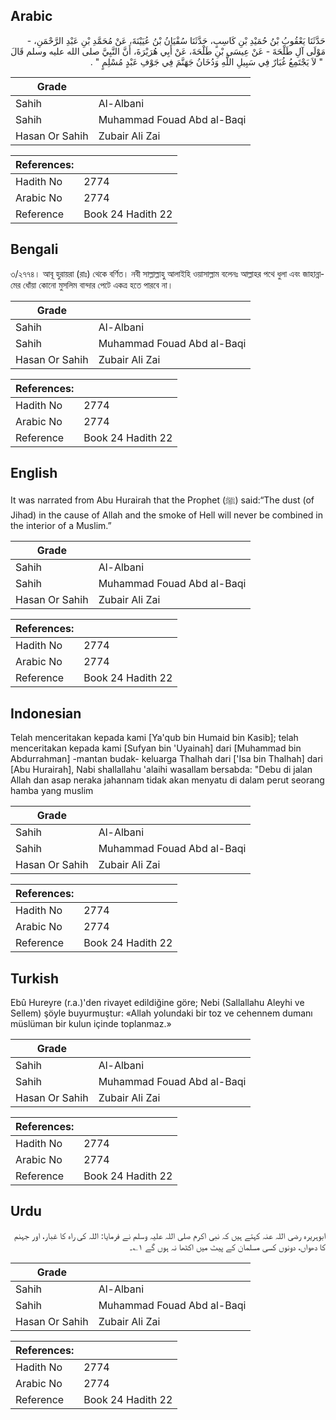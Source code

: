 ## Arabic


<div dir="rtl" lang="ar" style={{fontSize:'larger',backgroundColor:'#f8f9fa',padding:20}}>
حَدَّثَنَا يَعْقُوبُ بْنُ حُمَيْدِ بْنِ كَاسِبٍ، حَدَّثَنَا سُفْيَانُ بْنُ عُيَيْنَةَ، عَنْ مُحَمَّدِ بْنِ عَبْدِ الرَّحْمَنِ، - مَوْلَى آلِ طَلْحَةَ - عَنْ عِيسَى بْنِ طَلْحَةَ، عَنْ أَبِي هُرَيْرَةَ، أَنَّ النَّبِيَّ صلى الله عليه وسلم قَالَ ‏ "‏ لاَ يَجْتَمِعُ غُبَارٌ فِي سَبِيلِ اللَّهِ وَدُخَانُ جَهَنَّمَ فِي جَوْفِ عَبْدٍ مُسْلِمٍ ‏"‏ ‏.‏
</div>
<div style={{backgroundColor:'#f8f9fa',padding:20, marginBottom: 10}}><table> <thead> <tr> <th>Grade</th> <th></th> </tr> </thead> <tbody> <tr><td>Sahih</td><td>Al-Albani</td></tr><tr><td>Sahih</td><td>Muhammad Fouad Abd al-Baqi</td></tr><tr><td>Hasan Or Sahih</td><td>Zubair Ali Zai</td></tr></tbody></table><table> <thead> <tr> <th>References:</th> <th></th> </tr> </thead> <tbody><tr><td>Hadith No</td><td>2774</td></tr><tr><td>Arabic No</td><td>2774</td></tr><tr><td>Reference</td><td>Book 24 Hadith 22</td></tr></tbody></table></div>

## Bengali


<div dir="ltr" lang="bn" style={{fontSize:'larger',backgroundColor:'#f8f9fa',padding:20}}>
৩/২৭৭৪। আবূ হুরায়রা (রাঃ) থেকে বর্ণিত। নবী সাল্লাল্লাহু আলাইহি ওয়াসাল্লাম বলেনঃ আল্লাহর পথে ধুলা এবং জাহান্নামের ধোঁয়া কোনো মুসলিম বান্দার পেটে একত্র হতে পারবে না।
</div>
<div style={{backgroundColor:'#f8f9fa',padding:20, marginBottom: 10}}><table> <thead> <tr> <th>Grade</th> <th></th> </tr> </thead> <tbody> <tr><td>Sahih</td><td>Al-Albani</td></tr><tr><td>Sahih</td><td>Muhammad Fouad Abd al-Baqi</td></tr><tr><td>Hasan Or Sahih</td><td>Zubair Ali Zai</td></tr></tbody></table><table> <thead> <tr> <th>References:</th> <th></th> </tr> </thead> <tbody><tr><td>Hadith No</td><td>2774</td></tr><tr><td>Arabic No</td><td>2774</td></tr><tr><td>Reference</td><td>Book 24 Hadith 22</td></tr></tbody></table></div>

## English


<div dir="ltr" lang="en" style={{fontSize:'larger',backgroundColor:'#f8f9fa',padding:20}}>
It was narrated from Abu Hurairah that the Prophet (ﷺ) said:“The dust (of Jihad) in the cause of Allah and the smoke of Hell will never be combined in the interior of a Muslim.”
</div>
<div style={{backgroundColor:'#f8f9fa',padding:20, marginBottom: 10}}><table> <thead> <tr> <th>Grade</th> <th></th> </tr> </thead> <tbody> <tr><td>Sahih</td><td>Al-Albani</td></tr><tr><td>Sahih</td><td>Muhammad Fouad Abd al-Baqi</td></tr><tr><td>Hasan Or Sahih</td><td>Zubair Ali Zai</td></tr></tbody></table><table> <thead> <tr> <th>References:</th> <th></th> </tr> </thead> <tbody><tr><td>Hadith No</td><td>2774</td></tr><tr><td>Arabic No</td><td>2774</td></tr><tr><td>Reference</td><td>Book 24 Hadith 22</td></tr></tbody></table></div>

## Indonesian


<div dir="ltr" lang="id" style={{fontSize:'larger',backgroundColor:'#f8f9fa',padding:20}}>
Telah menceritakan kepada kami [Ya'qub bin Humaid bin Kasib]; telah menceritakan kepada kami [Sufyan bin 'Uyainah] dari [Muhammad bin Abdurrahman] -mantan budak- keluarga Thalhah dari ['Isa bin Thalhah] dari [Abu Hurairah], Nabi shallallahu 'alaihi wasallam bersabda: "Debu di jalan Allah dan asap neraka jahannam tidak akan menyatu di dalam perut seorang hamba yang muslim
</div>
<div style={{backgroundColor:'#f8f9fa',padding:20, marginBottom: 10}}><table> <thead> <tr> <th>Grade</th> <th></th> </tr> </thead> <tbody> <tr><td>Sahih</td><td>Al-Albani</td></tr><tr><td>Sahih</td><td>Muhammad Fouad Abd al-Baqi</td></tr><tr><td>Hasan Or Sahih</td><td>Zubair Ali Zai</td></tr></tbody></table><table> <thead> <tr> <th>References:</th> <th></th> </tr> </thead> <tbody><tr><td>Hadith No</td><td>2774</td></tr><tr><td>Arabic No</td><td>2774</td></tr><tr><td>Reference</td><td>Book 24 Hadith 22</td></tr></tbody></table></div>

## Turkish


<div dir="ltr" lang="tr" style={{fontSize:'larger',backgroundColor:'#f8f9fa',padding:20}}>
Ebû Hureyre (r.a.)'den rivayet edildiğine göre; Nebi (Sallallahu Aleyhi ve Sellem) şöyle buyurmuştur: «Allah yolundaki bir toz ve cehennem dumanı müslüman bir kulun içinde toplanmaz.»
</div>
<div style={{backgroundColor:'#f8f9fa',padding:20, marginBottom: 10}}><table> <thead> <tr> <th>Grade</th> <th></th> </tr> </thead> <tbody> <tr><td>Sahih</td><td>Al-Albani</td></tr><tr><td>Sahih</td><td>Muhammad Fouad Abd al-Baqi</td></tr><tr><td>Hasan Or Sahih</td><td>Zubair Ali Zai</td></tr></tbody></table><table> <thead> <tr> <th>References:</th> <th></th> </tr> </thead> <tbody><tr><td>Hadith No</td><td>2774</td></tr><tr><td>Arabic No</td><td>2774</td></tr><tr><td>Reference</td><td>Book 24 Hadith 22</td></tr></tbody></table></div>

## Urdu


<div dir="rtl" lang="ur" style={{fontSize:'larger',backgroundColor:'#f8f9fa',padding:20}}>
ابوہریرہ رضی اللہ عنہ کہتے ہیں کہ نبی اکرم صلی اللہ علیہ وسلم نے فرمایا: اللہ کی راہ کا غبار، اور جہنم کا دھواں، دونوں کسی مسلمان کے پیٹ میں اکٹھا نہ ہوں گے ۱؎۔
</div>
<div style={{backgroundColor:'#f8f9fa',padding:20, marginBottom: 10}}><table> <thead> <tr> <th>Grade</th> <th></th> </tr> </thead> <tbody> <tr><td>Sahih</td><td>Al-Albani</td></tr><tr><td>Sahih</td><td>Muhammad Fouad Abd al-Baqi</td></tr><tr><td>Hasan Or Sahih</td><td>Zubair Ali Zai</td></tr></tbody></table><table> <thead> <tr> <th>References:</th> <th></th> </tr> </thead> <tbody><tr><td>Hadith No</td><td>2774</td></tr><tr><td>Arabic No</td><td>2774</td></tr><tr><td>Reference</td><td>Book 24 Hadith 22</td></tr></tbody></table></div>